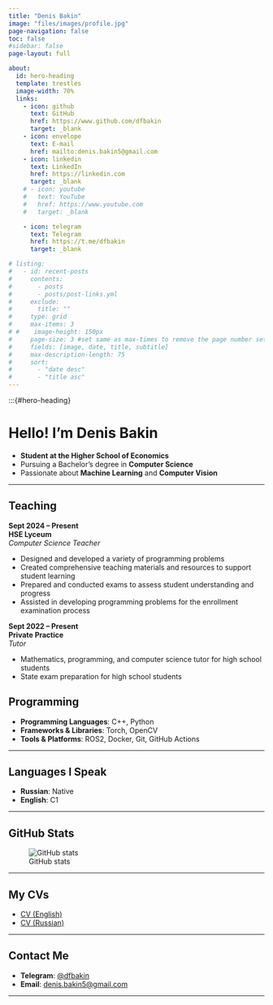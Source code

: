 ```yaml
---
title: "Denis Bakin"
image: "files/images/profile.jpg"
page-navigation: false
toc: false
#sidebar: false
page-layout: full

about:
  id: hero-heading
  template: trestles
  image-width: 70%
  links:
    - icon: github
      text: GitHub
      href: https://www.github.com/dfbakin
      target: _blank
    - icon: envelope
      text: E-mail
      href: mailto:denis.bakin5@gmail.com
    - icon: linkedin
      text: LinkedIn
      href: https://linkedin.com
      target: _blank
    # - icon: youtube
    #   text: YouTube
    #   href: https://www.youtube.com
    #   target: _blank

    - icon: telegram
      text: Telegram
      href: https://t.me/dfbakin
      target: _blank

# listing:
#   - id: recent-posts
#     contents:
#       - posts
#       - posts/post-links.yml
#     exclude:
#       title: ""
#     type: grid
#     max-items: 3
# #    image-height: 150px
#     page-size: 3 #set same as max-times to remove the page number setting
#     fields: [image, date, title, subtitle]
#     max-description-length: 75
#     sort:
#       - "date desc"
#       - "title asc"
---
```


:::{#hero-heading}

# Hello! I'm Denis Bakin

- **Student at the Higher School of Economics**
- Pursuing a Bachelor's degree in **Computer Science**
- Passionate about **Machine Learning** and **Computer Vision**

---

## Teaching

**Sept 2024 – Present** \
**HSE Lyceum** \
*Computer Science Teacher*

- Designed and developed a variety of programming problems
- Created comprehensive teaching materials and resources to support student learning
- Prepared and conducted exams to assess student understanding and progress
- Assisted in developing programming problems for the enrollment examination process

**Sept 2022 – Present** \
**Private Practice** \
*Tutor*

- Mathematics, programming, and computer science tutor for high school students
- State exam preparation for high school students


## Programming
- **Programming Languages**: C++, Python
- **Frameworks & Libraries**: Torch, OpenCV
- **Tools & Platforms**: ROS2, Docker, Git, GitHub Actions

---

## Languages I Speak
- **Russian**: Native
- **English**: C1

---

## GitHub Stats
![GitHub stats](https://github-readme-stats.vercel.app/api?username=dfbakin&theme=tokyonight)

---

## My CVs
- [CV (English)](https://docs.google.com/viewer?url=https://raw.githubusercontent.com/dfbakin/dfbakin/master/CV_eng.pdf)
- [CV (Russian)](https://docs.google.com/viewer?url=https://raw.githubusercontent.com/dfbakin/dfbakin/master/CV_rus.pdf)

---

## Contact Me
- **Telegram**: [@dfbakin](https://t.me/dfbakin)
- **Email**: [denis.bakin5@gmail.com](mailto:denis.bakin5@gmail.com)

---


<!-- :::

## Recent Posts
Check out the latest &nbsp;[Papers](posts.qmd#category=paper)&nbsp;, &nbsp;[News](posts.qmd#category=news)&nbsp;, &nbsp;[Events](posts.qmd#category=event)&nbsp;, and &nbsp;[More »](/posts.qmd)

:::{#recent-posts}
:::

<p align="right">[All Posts »](/posts.qmd)</p> -->
